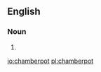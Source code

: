 ==English==

===Noun===
{{en-noun}}

# {{alternative spelling of|chamber pot|lang=en}}

[[io:chamberpot]]
[[pl:chamberpot]]